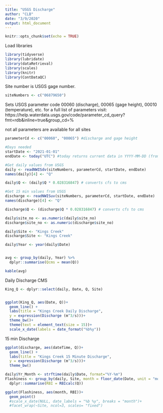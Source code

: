```yaml
---
title: "USGS Discharge"
author: "CLB"
date: "3/9/2020"
output: html_document
---
```


```r
knitr::opts_chunk$set(echo = TRUE)
```

Load libraries
```r
library(tidyverse)
library(lubridate)
library(dataRetrieval)
library(scales)
library(knitr)
library(ContDataQC)
```
Site number is USGS gage number.

```r
siteNumbers <- c("06879650")
```

Sets USGS parameter code 00060 (discharge), 00065 (gage height), 00010 (temperature), etc.
for a full list of parameters visit: https://help.waterdata.usgs.gov/code/parameter_cd_query?fmt=rdb&inline=true&group_cd=%

not all parameters are available for all sites
```r
parameterCd <- c("00060", "00065") #discharge and gage height

#Days needed
startDate <- "2021-01-01"
endDate <- today("UTC") #today returns current data in YYYY-MM-DD (from lubridate), "UTC" is the timezone

#Get daily values from USGS
daily <- readNWISdv(siteNumbers, parameterCd, startDate, endDate)
names(daily)[4] <- "Q"

daily$Q <- (daily$Q * 0.028316847) # converts cfs to cms

#Get 15 min values from USGS
discharge <- readNWISuv(siteNumbers, parameterCd, startDate, endDate)
names(discharge)[4] <- "Q"

discharge$Q <- (discharge$Q * 0.028316847) # converts cfs to cms

```

```r
daily$site_no <- as.numeric(daily$site_no)
discharge$site_no <- as.numeric(discharge$site_no)

daily$Site <- "Kings Creek"
discharge$Site <- "Kings Creek"

```

```r
daily$Year <- year(daily$Date)


avg <- group_by(daily, Year) %>%
  dplyr::summarise(Qcms = mean(Q))

kable(avg)
```


Daily Discharge CMS
```r
King_Q <- dplyr::select(daily, Date, Q, Site)


ggplot(King_Q, aes(Date, Q))+
  geom_line() +
  labs(title = "Kings Creek Daily Discharge",
  y = expression(Discharge (m^3/s)))+
  theme_bw()+
  theme(text = element_text(size = 15))+
  scale_x_date(labels = date_format("%b%y"))
```
15 min Discharge
```r
ggplot(discharge, aes(dateTime, Q))+
  geom_line() +
  labs(title = "Kings Creek 15 Minute Discharge",
  y = expression(Discharge (m^3/s)))+
  theme_bw()
```



```r
daily$Yr_Month <- strftime(daily$Date, format="%Y-%m")
Flashiness <- group_by(daily, Site, month = floor_date(Date, unit = "month")) %>%
  dplyr::summarise(RBI = RBIcalc(Q))

ggplot(Flashiness, aes(month, RBI))+
  geom_point() 
  #scale_x_date(NULL, date_labels = "%b %y", breaks = "month")+
  #facet_wrap(~Site, ncol=3, scales= "fixed")
```



